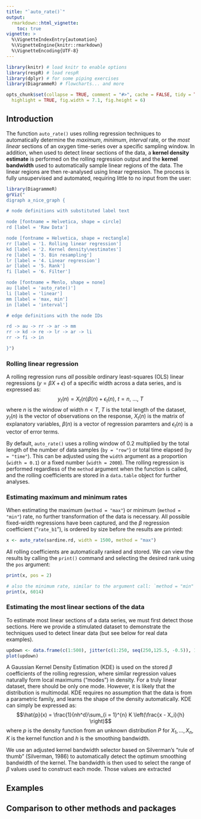 ```yaml
---
title: "`auto_rate()`"
output:
  rmarkdown::html_vignette:
    toc: true
vignette: >
  %\VignetteIndexEntry{automation}
  %\VignetteEngine{knitr::rmarkdown}
  %\VignetteEncoding{UTF-8}
---
```


```r
library(knitr) # load knitr to enable options
library(respR) # load respR
library(dplyr) # for some piping exercises
library(DiagrammeR) # flowcharts... and more

opts_chunk$set(collapse = TRUE, comment = "#>", cache = FALSE, tidy = TRUE,
  highlight = TRUE, fig.width = 7.1, fig.height = 6)
```

## Introduction

The function `auto_rate()` uses rolling regression techniques to automatically determine the *maximum*, *minimum*, *interval* rate, or the *most linear* sections of an oxygen time-series over a specific sampling window. 
In addition, when used to detect linear sections of the data, a **kernel density estimate** is performed on the rolling regression output and the **kernel bandwidth** used to automatically sample linear regions of the data. 
The linear regions are then re-analysed using linear regression. 
The process is fully unsupervised and automated, requiring little to no input from the user:

<!-- ### Working in the Tidyverse -->

<!-- `respR` integrates nicely in the [Tidyverse](https://www.tidyverse.org/), specifically with `dplyr` functions e.g. `select()`, `filter()` and `mutate()`, and `magrittr` pipe operators ("`%>%`") to clearly express workflows in an organised sequence. For more information about using pipes in particular, see the ["Pipes" chapter](http://r4ds.had.co.nz/pipes.html) in the online R for Data Science book. -->

<!-- We load the data, `sardine.rd`, which contains approximately 2.1 hours (7,513 data points) of a single respirometry experiment. -->

<!-- ```{r} -->
<!-- library(respR) -->
<!-- data("sardine.rd") -->
<!-- ?sardine.rd # run this to see notes about the dataset -->
<!-- ``` -->


```r
library(DiagrammeR)
grViz("
digraph a_nice_graph {

# node definitions with substituted label text

node [fontname = Helvetica, shape = circle]        
rd [label = 'Raw Data']

node [fontname = Helvetica, shape = rectangle]        
rr [label = '1. Rolling linear regression']
kd [label = '2. Kernel density\nestimates']
re [label = '3. Bin resampling']
lr [label = '4. Linear regression']
ar [label = '5. Rank']
fi [label = '6. Filter']

node [fontname = Menlo, shape = none]
au [label = 'auto_rate()']
li [label = 'linear']
mm [label = 'max, min']
in [label = 'interval']

# edge definitions with the node IDs

rd -> au -> rr -> ar -> mm
rr -> kd -> re -> lr -> ar -> li
rr -> fi -> in

}")
```


### Rolling linear regression

A rolling regression runs *all* possible ordinary least-squares (OLS) linear regressions $(y = \beta X + \epsilon)$ of a specific width across a data series, and is expressed as: $$y_t(n) = X_t(n) \beta (n) + \epsilon_t(n), \ t = n,\ ...,\ T$$ where $n$ is the window of width $n < T$, $T$ is the total length of the dataset, $y_t(n)$ is the vector of observations on the response, $X_t(n)$ is the matrix of explanatory variables, $\beta (n)$ is a vector of regression paramters and $\epsilon_t(n)$ is a vector of error terms. 

<!-- Commonly applied in financial statistics, rolling regression can be used to rapidly assess trends and stability in time-series datasets.  -->

By default, `auto_rate()` uses a rolling window of 0.2 multiplied by the total length of the number of data samples (`by = "row"`) or total time elapsed (`by = "time"`). This can be adjusted using the `width` argument as a proportion (`width = 0.1`) or a fixed number (`width = 2000`). The rolling regression is performed regardless of the `method` argument when the function is called, and the rolling coefficients are stored in a `data.table` object for further analyses.

### Estimating maximum and minimum rates

When estimating the maximum (`method = "max"`) or minimum (`method = "min"`) rate, no further transformation of the data is necessary. All possible fixed-width regressions have been captured, and the $\beta$ regression coefficient ("`rate_b1`"), is ordered by size before the results are printed:

```r
x <- auto_rate(sardine.rd, width = 1500, method = "max")
```

All rolling coefficients are automatically ranked and stored. We can view the results by calling the `print()` command and selecting the desired rank using the `pos` argument: 

```r
print(x, pos = 2) 

# also the minimum rate, similar to the argument call: `method = "min"`:
print(x, 6014) 
```
### Estimating the most linear sections of the data

To estimate most linear sections of a data series, we must first detect those sections. 
Here we provide a stimulated dataset to demonstrate the techniques used to detect linear data (but see below for real data examples).

```r
updown <- data.frame(c(1:500), jitter(c(1:250, seq(250,125.5, -0.5)), 10))
plot(updown)
```

A Gaussian Kernel Density Estimation (KDE) is used on the stored $\beta$ coefficients of the rolling regression, where similar regression values naturally form local maximums ("modes") in density.
For a truly linear dataset, there should be only one mode. 
However, it is likely that the distribution is multimodal. 
KDE requires no assumption that the data is from a parametric family, and learns the shape of the density automatically.
KDE can simply be expressed as: $$\hat{p}(x) = \frac{1}{nh^d}\sum_{i = 1}^{n} K \left(\frac{x - X_i}{h} \right)$$ where $p$ is the density function from an unknown distribution $P$ for $X_1,...,X_n$, $K$ is the kernel function and $h$ is the smoothing bandwidth.

We use an adjusted kernel bandwidth selector based on Silverman's "rule of thumb" (Silverman, 1986) to automatically detect the optimum smoothing bandwidth of the kernel.
The bandwidth is then used to select the range of $\beta$ values used to construct each mode. 
Those values are extracted 

<!-- For example, using the `urchins.rd` dataset, we can use `inspect()` to visualise the data: -->

<!-- ```{r, message = F, results = "hide", warning = F} -->
<!-- inspect(urchins.rd, 1, 9) -->
<!-- ``` -->

<!-- A simple plot of the rolling $\beta$ coefficient against rolling sample number (bottom plot) is automatically produced when the function is called. -->
<!-- From the plots, it is obvious that a non-linear change in the rate of oxygen uptake is clearly captured by the rolling estimates. -->

<!-- One of the easiest methods to visualise the stability of a dataset is to construct a histogram of the rolling regression coefficient produced, $\beta$.  -->
<!-- The analysis of rolling regression data relies on the key assumption that the regression coefficients across the rolling windows are constant over time (i.e. data is linear). -->

<!-- Thus if the rate changes at some point across the roll, the variability should also be detected in the regression estimates.  -->
<!-- Consequently, one may empirically select stable regions in the dataset by observing the rolling regression data and picking out regions that show stable values.  -->





<!-- We automate the above procedure by implementing Gaussian Kernel Density Estimation (KDE), a powerful technique that takes an unsupervised approach to estimate the underlying probability density function of the rolling regression dataset.  -->
<!-- Equal rate values are automatically grouped together to form local maximums ("peaks") in the estimate, based on how frequently they are encountered. -->



<!-- As far as non-parametric density estimators go, a KDE is basically a histogram, but with a Gaussian kernel function applied generate a smoother distribution of density.  -->
<!-- We can construct a histogram of the rolling regression data, but unlike in KDE, the bin size (i.e. intervals) and the end-points of the bins must be manually selected, and the data is presented as discontinuous blocks: -->

<!-- ```{r} -->
<!-- library(dplyr) -->
<!-- x <- urchins.rd %>% -->
<!--   select(1,9) %>% -->
<!--   static_roll(0.2*nrow(.)) %>% -->
<!--   select(2) %>% -->
<!--   unlist() -->
<!-- hist(x, breaks = 50, main = "") -->
<!-- ``` -->

<!-- Without choosing the appropriate bin size, the density estimate may become completely different, as exaggerated in the example below: -->

<!-- ```{r} -->
<!-- hist(x, breaks = 1, main = "") -->
<!-- ``` -->

<!-- Using KDE automatically optimises the bin size and the bin end-points (also known as "bandwidth"). -->
<!-- In R, KDE is implemented using the base `density()` function using : -->


<!-- ```{r, echo = F, results = "hide", warning = F} -->
<!-- urchins.rd %>% -->
<!--   select(1,9) %>% -->
<!--   static_roll(0.2*nrow(.)) %>% -->
<!--   select(2) %>% -->
<!--   unlist() %>% -->
<!--   density(na.rm = T, bw = "nrd0", n = length(.)) %>% -->
<!--   plot(main = "") -->

<!-- ``` -->

<!-- Once the KDE is computed, peaks in the density  -->

## Examples

## Comparison to other methods and packages {#compare}

